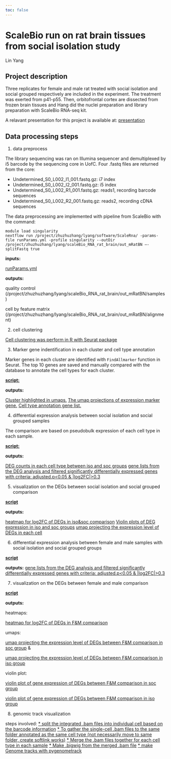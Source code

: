 ```yaml
---
toc: false
---
```


# ScaleBio run on rat brain tissues from social isolation study
Lin Yang

## Project description
Three replicates for female and male rat treated with social isolation and social grouped respectively are included in the experiment. The treatment was exerted from p41-p55. Then, orbitofrontal cortex are dissected from frozen brain tissues and Hang did the nuclei preparation and library preparation with ScaleBio RNA-seq kit.

A relavant presentation for this project is available at: [presentation](https://uchicago.box.com/s/o20tc5qjuk0ekn20dbln4atk9shx8sb1)

## Data processing steps
1. data preprocess

The library sequencing was ran on Illumina sequencer and demultiplexed by i5 barcode by the sequencing core in UofC.
Four .fastq files are returned from the core: 

* Undetermined_S0_L002_I1_001.fastq.gz: i7 index
* Undetermined_S0_L002_I2_001.fastq.gz: i5 index
* Undetermined_S0_L002_R1_001.fastq.gz: reads1, recording barcode sequences
* Undetermined_S0_L002_R2_001.fastq.gz: reads2, recording cDNA sequences

The data preprocessing are implemented with pipeline from ScaleBio with the command:

```
module load singularity
nextflow run /project/zhuzhuzhang/lyang/software/ScaleRna/ -params-file runParams.yml -profile singularity --outDir /project/zhuzhuzhang/lyang/scaleBio_RNA_rat_brain/out_mRatBN —-splitFastq true
```

**inputs:**

[runParams.yml](../script/runParams.yml)

**outputs:**

quality control (/project/zhuzhuzhang/lyang/scaleBio_RNA_rat_brain/out_mRatBN/samples)

cell by feature matrix (/project/zhuzhuzhang/lyang/scaleBio_RNA_rat_brain/out_mRatBN/alignment)

2. cell clustering

[Cell clustering was perform in R with Seurat package](cell_clustering.html)

3. Marker gene indentification in each cluster and cell type annotation

Marker genes in each cluster are identified with `FindAllmarker` function in Seurat. The top 10 genes are saved and manually compared with the database to annotate the cell types for each cluster.

[**script:**](cluster_annotation.html)

**outputs:**

[Cluster highlighted in umaps.](https://drive.google.com/file/d/1p-tYEjZUDYtx7mR7NflJWEPTR0LNpI-M/view?usp=drive_link)
[The umap projections of expression marker gene.](https://drive.google.com/file/d/1xW9gSP3w7PrulhY3mcOuhQFS0VB0sfg1/view?usp=drive_link)
[Cell type annotation gene list.](https://docs.google.com/spreadsheets/d/17Y31mBy9B0aljy72LLnAPNpoxCN6zZLhlXBFzCg-awM/edit?usp=drive_link)

4. differential expression analysis between social isolation and social grouped samples

The comparison are based on pseudobulk expression of each cell type in each sample.

[**script:**](DEG_analysis_iso_vs_soc.html)

**outputs:**

[DEG counts in each cell type between iso and soc groups](../outputs/DEG_FC0.3_counts_barplot_2.pdf)
[gene lists from the DEG analysis and filtered significantly differentially expressed genes with criteria: adjusted.p<0.05 & |log2FC|>0.3](https://drive.google.com/drive/folders/1vyPnJ4aQlVgrAcMo2c_cSNqdUHIiz79B?usp=drive_link)


5. visualization on the DEGs between social isolation and social grouped comparison

[**script**](iso_vs_soc_DEG_visualization.html)

**outputs:**

[heatmap for log2FC of DEGs in iso&soc comparison](../outputs/isoVSsoc_DEG_logFC_heatmap.pdf)
[Violin plots of DEG expression in iso and soc groups](https://drive.google.com/file/d/12bkUK9wwWnwjBqQUuQmsxsbzI_nVF-8V/view?usp=drive_link)
[umap projecting the expression level of DEGs in each cell](https://drive.google.com/file/d/1XUcQwIZnNIeu8fGhCLbE9HwYXYf-RSao/view?usp=drive_link)

6. differential expression analysis between female and male samples with social isolation and social grouped groups

[**script**](DEG_analysis_F_vs_M.html)

**outputs:**
[gene lists from the DEG analysis and filtered significantly differentially expressed genes with criteria: adjusted.p<0.05 & |log2FC|>0.3](https://drive.google.com/drive/folders/1R0_wEIfob2jwujwN7ijTYtl6ExWU-4Sz?usp=drive_link)



7. visualization on the DEGs between female and male comparison

[**script**](sex_DEG_plot.html)

**outputs:**

heatmaps: 

[heatmap for log2FC of DEGs in F&M comparison](https://drive.google.com/drive/folders/1-MPa-pQrpmmMFsI-UmCmYJUmbA7dZKXz?usp=drive_link)

umaps: 

[umap projecting the expression level of DEGs between F&M comparison in soc group](https://drive.google.com/file/d/1ujv1Oxv-nIDN9WiGDA9KChfhR6LS5nWl/view?usp=drive_link) &

[umap projecting the expression level of DEGs between F&M comparison in iso group](https://drive.google.com/file/d/1vyZy_f4YklpoiqHshb8UcBFwxCYjaVjk/view?usp=drive_link)

violin plot: 

[violin plot of gene expression of DEGs between F&M comparison in soc group](https://drive.google.com/file/d/1GnPFiDTRAboEHK_34HY5XSBzRK9bS01T/view?usp=drive_link)

[violin plot of gene expression of DEGs between F&M comparison in iso group](https://drive.google.com/file/d/1elizpJDO6-6KoptOsUv8xzSR96Oi7R4r/view?usp=drive_link)

8. genomic track visualization 

steps involved:
[* split the integrated .bam files into individual cell based on the barcode information](../script/workflow.sh)
[* To gather the single-cell .bam files to the same folder annotated as the same cell type (not necessarily move to same folder, create softlink works)](../script/run_bam_gather.sh)
[* Merge the .bam files together for each cell type in each sample](../script/samtools_merge.sh)
[* Make .bigwig from the merged .bam file](../script/make_bigwig.sh)
[* make Genome tracks with pygenometrack](../script/soc_FvsM_pygenometrack.sh)

